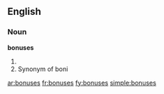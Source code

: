 ==English==

===Noun===
'''bonuses'''

# {{plural of|[[bonus]]}}
# Synonym of boni

[[ar:bonuses]]
[[fr:bonuses]]
[[fy:bonuses]]
[[simple:bonuses]]